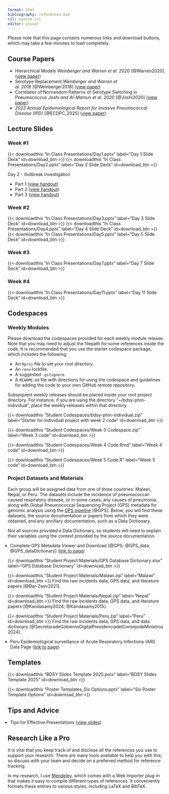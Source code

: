 ```yaml
---
format: html
bibliography: references.bib
csl: nature.csl
editor: visual
---
```


:::{.callout-important}
Please note that this page contains numerous links and download buttons, which may take a few minutes to load completely.
:::

## Course Papers

- Hierarchical Models _Weinberger and Warren et al. 2020_\ [@Warren2020] ([view paper](Course Papers/Weinberger and Warren et al_2020_Hierarchical Models.pdf))
- Serotype Replacement _Weinberger and Warren et al. 2018_\ [@Weinberger2018] ([view paper](Course Papers/Weinberger and Warren et al_2018_Serotype Replacement.pdf))
- Correlates of Nonrandom Patterns of Serotype Switching in Pneumococcus _Joshi and Al-Mamun et al. 2020_\ [@Joshi2020] ([view paper](Course Papers/Joshi and Al-Mamun et al_Correlates of Nonrandom Patterns of Serotype Switching in Pneumococcus.pdf))
- _2022 Annual Epidemiological Report for Invasive Pneumococcal Disease (IPD)_\ [@ECDPC_2025] ([view paper](Course Papers/Invasive pneumococcal disease_2022 Annual Epidemiological Report.pdf))

## Lecture Slides

### Week #1

{{< downloadthis "In Class Presentations/Day1.pptx" label="Day 1 Slide Deck" id=download_btn >}} {{< downloadthis "In Class Presentations/Day2.pptx" label="Day 2 Slide Deck" id=download_btn >}}

Day 2 - Outbreak Investigation

- Part 1 ([view handout](In Class Presentations/Day2_Outbreak Investigation Part 1.pdf))
- Part 2 ([view handout](In Class Presentations/Day2_Outbreak Investigation Part 2.pdf))
- Part 3 ([view handout](In Class Presentations/Day2_Outbreak Investigation Part 3.pdf))

### Week #2

{{< downloadthis "In Class Presentations/Day3.pptx" label="Day 3 Slide Deck" id=download_btn >}} {{< downloadthis "In Class Presentations/Day4.pptx" label="Day 4 Slide Deck" id=download_btn >}} {{< downloadthis "In Class Presentations/Day5.pptx" label="Day 5 Slide Deck" id=download_btn >}}

### Week #3

{{< downloadthis "In Class Presentations/Day7.pptx" label="Day 7 Slide Deck" id=download_btn >}} 

### Week #4

{{< downloadthis "In Class Presentations/Day11.pptx" label="Day 11 Slide Deck" id=download_btn >}}


## Codespaces

### Weekly Modules

Please download the codespaces provided for each weekly module release. Note that you may need to adjust the filepath for some references inside the code. It is recommended that you use the starter codespace package, which includes the following:

- An `Rproj` file to set your root directory.
- An `renv` lockfile.
- A suggested `.gitignore`.
- A `README.md` file with directions for using the codespace and guidelines for adding the code to your own GitHub remote repository.

Subsequent weekly releases should be placed inside your root project directory. For instance, if you are using the directory "~/bdsy-phm-individual", place the weekly releases within that directory.

{{< downloadthis "Student Codespaces/bdsy-phm-individual.zip" label="Starter for individual project with week 2 code" id=download_btn >}}

{{< downloadthis "Student Codespaces/Week 3 Codespace.zip" label="Week 3 code" id=download_btn >}}

{{< downloadthis "Student Codespaces/Week 4 Code.Rmd" label="Week 4 code" id=download_btn >}}

{{< downloadthis "Student Codespaces/Week 5 Code.R" label="Week 5 code" id=download_btn >}}


### Project Datasets and Materials

Each group will be assigned data from one of three countries: Malawi, Nepal, or Peru. The datasets include the incidence of pneumococcal-caused respiratory disease, or in some cases, any causes of pneumonia, along with Global Pneumococcal Sequencing Project (GPS) metadata for genomic analysis using the [GPS pipeline](https://www.pneumogen.net/gps/#/resources#gps-pipeline)\ [@GPS]. Below, you will find these datasets, the source documentation or papers from which they were obtained, and any ancillary documentation, such as a Data Dictionary.

:::{.callout-note}
Not all sources provided a Data Dictionary, so students will need to explain their variables using the context provided by the source documentation.
:::

:::{style="margin-left: -1rem;"}
- Complete GPS Metadata Viewer and Download\ [@GPS; @GPS_data; @GPS_dataDictionary] ([link to page](https://data-viewer.monocle.sanger.ac.uk/project/gps))
:::

{{< downloadthis "Student Project Materials/GPS Database Dictionary.xlsx" label="GPS Database Dictionary" id=download_btn >}}

{{< downloadthis "Student Project Materials/Malawi.zip" label="Malawi" id=download_btn >}} Find the raw incidents data, GPS data, and literature papers\ [@Bar-Zeev2021].

{{< downloadthis "Student Project Materials/Nepal.zip" label="Nepal" id=download_btn >}} Find the raw incidents data, GPS data, and literature papers\ [@Kandasamy2024; @Kandasamy2015].

{{< downloadthis "Student Project Materials/Peru.zip" label="Peru" id=download_btn >}} Find the raw incidents data, GPS data, and data dictionary\ [@SecretaradeGobiernoDigitalPresidenciadelConsejodeMinistros2024].

:::{style="margin-left: -1rem;"}
- Peru Epidemiological surveillance of Acute Respiratory Infections (ARI) Data Page ([link to page](https://www.datosabiertos.gob.pe/dataset/vigilancia-epidemiologica-de-infecciones-respiratoiras-agudas-ira))
:::

## Templates

{{< downloadthis "BDSY Slides Template 2025.potx" label="BDSY Slides Template 2025" id=download_btn >}}

{{< downloadthis "Poster Templates_Six Options.pptx" label="Six Poster Template Options" id=download_btn >}}


## Tips and Advice

:::{style="margin-left: -1rem;"}
- Tips for Effective Presentations ([view slides](Tips for Effective Presentations.pdf))
:::

::: callout-tip
## Research Like a Pro

It is vital that you keep track of and disclose all the references you use to support your research. There are many tools available to help you with this, so discuss with your team and decide on a preferred method for reference tracking.

In my research, I use [Mendeley](https://www.mendeley.com/search/), which comes with a Web Importer plug-in that makes it easy to compile different types of references. It conveniently formats these entries to various styles, including LaTeX and BibTeX.
:::
